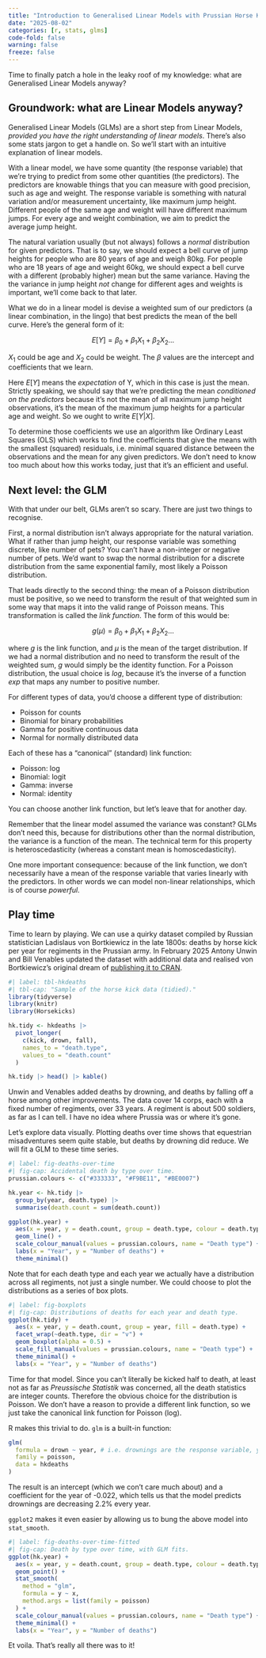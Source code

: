 ```yaml
---
title: "Introduction to Generalised Linear Models with Prussian Horse Kicks"
date: "2025-08-02"
categories: [r, stats, glms]
code-fold: false
warning: false
freeze: false
---
```


Time to finally patch a hole in the leaky roof of my knowledge: what are Generalised Linear Models anyway?

## Groundwork: what are Linear Models anyway?

Generalised Linear Models (GLMs) are a short step from Linear Models, _provided you have the right understanding of linear models_. There's also some stats jargon to get a handle on. So we'll start with an intuitive explanation of linear models.

With a linear model, we have some quantity (the response variable) that we're trying to predict from some other quantities (the predictors). The predictors are knowable things that you can measure with good precision, such as age and weight. The response variable is something with natural variation and/or measurement uncertainty, like maximum jump height. Different people of the same age and weight will have different maximum jumps. For every age and weight combination, we aim to predict the average jump height.

The natural variation usually (but not always) follows a _normal_ distribution for given predictors. That is to say, we should expect a bell curve of jump heights for people who are 80 years of age and weigh 80kg. For people who are 18 years of age and weight 60kg, we should expect a bell curve with a different (probably higher) mean but the same variance. Having the the variance in jump height _not_ change for different ages and weights is important, we'll come back to that later.

What we do in a linear model is devise a weighted sum of our predictors (a linear combination, in the lingo) that best predicts the mean of the bell curve. Here's the general form of it:

$$
E[Y] = \beta_0 + \beta_1 X_1 + \beta_2 X_2 ...
$$

$X_1$ could be age and $X_2$ could be weight. The $\beta$ values are the intercept and coefficients that we learn.

Here $E[Y]$ means the _expectation_ of Y, which in this case is just the mean. Strictly speaking, we should say that we're predicting the mean _conditioned on the predictors_ because it's not the mean of all maximum jump height observations, it's the mean of the maximum jump heights for a particular age and weight. So we ought to write $E[Y | X]$.

To determine those coefficients we use an algorithm like Ordinary Least Squares (OLS) which works to find the coefficients that give the means with the smallest (squared) residuals, i.e. minimal squared distance between the observations and the mean for any given predictors. We don't need to know too much about how this works today, just that it's an efficient and useful.

## Next level: the GLM

With that under our belt, GLMs aren't so scary. There are just two things to recognise.

First, a normal distribution isn't always appropriate for the natural variation. What if rather than jump height, our response variable was something discrete, like number of pets? You can't have a non-integer or negative number of pets. We'd want to swap the normal distribution for a discrete distribution from the same exponential family, most likely a Poisson distribution.

That leads directly to the second thing: the mean of a Poisson distribution must be positive, so we need to transform the result of that weighted sum in some way that maps it into the valid range of Poisson means. This transformation is called the _link function_. The form of this would be:

$$
g(\mu) = \beta_0 + \beta_1 X_1 + \beta_2 X_2 ...
$$

where $g$ is the link function, and $\mu$ is the mean of the target distribution. If we had a normal distribution and no need to transform the result of the weighted sum, $g$ would simply be the identity function. For a Poisson distribution, the usual choice is $log$, because it's the inverse of a function $exp$ that maps any number to positive number.

For different types of data, you'd choose a different type of distribution:

- Poisson for counts
- Binomial for binary probabilities
- Gamma for positive continuous data
- Normal for normally distributed data

Each of these has a "canonical" (standard) link function:

- Poisson: log
- Binomial: logit
- Gamma: inverse
- Normal: identity

You can choose another link function, but let's leave that for another day.

Remember that the linear model assumed the variance was constant? GLMs don't need this, because for distributions other than the normal distribution, the variance is a function of the mean. The technical term for this property is heteroscedasticity (whereas a constant mean is homoscedasticity).

One more important consequence: because of the link function, we don't necessarily have a mean of the response variable that varies linearly with the predictors. In other words we can model non-linear relationships, which is of course _powerful_.

## Play time

Time to learn by playing. We can use a quirky dataset compiled by Russian statistician Ladislaus von Bortkiewicz in the late 1800s: deaths by horse kick per year for regiments in the Prussian army. In February 2025 Antony Unwin and Bill Venables updated the dataset with additional data and realised von Bortkiewicz's original dream of [publishing it to CRAN](https://cloud.r-project.org/web/packages/Horsekicks/vignettes/hkdeaths.html).

```r
#| label: tbl-hkdeaths
#| tbl-cap: "Sample of the horse kick data (tidied)."
library(tidyverse)
library(knitr)
library(Horsekicks)

hk.tidy <- hkdeaths |>
  pivot_longer(
    c(kick, drown, fall),
    names_to = "death.type",
    values_to = "death.count"
  )

hk.tidy |> head() |> kable()
```

Unwin and Venables added deaths by drowning, and deaths by falling off a horse among other improvements. The data cover 14 corps, each with a fixed number of regiments, over 33 years. A regiment is about 500 soldiers, as far as I can tell. I have no idea where Prussia was or where it's gone.

Let's explore data visually. Plotting deaths over time shows that equestrian misadventures seem quite stable, but deaths by drowning did reduce. We will fit a GLM to these time series.

```r
#| label: fig-deaths-over-time
#| fig-cap: Accidental death by type over time.
prussian.colours <- c("#333333", "#F9BE11", "#BE0007")

hk.year <- hk.tidy |>
  group_by(year, death.type) |>
  summarise(death.count = sum(death.count))

ggplot(hk.year) +
  aes(x = year, y = death.count, group = death.type, colour = death.type) +
  geom_line() +
  scale_colour_manual(values = prussian.colours, name = "Death type") +
  labs(x = "Year", y = "Number of deaths") +
  theme_minimal()
```

Note that for each death type and each year we actually have a distribution across all regiments, not just a single number. We could choose to plot the distributions as a series of box plots.

```r
#| label: fig-boxplots
#| fig-cap: Distributions of deaths for each year and death type.
ggplot(hk.tidy) +
  aes(x = year, y = death.count, group = year, fill = death.type) +
  facet_wrap(~death.type, dir = "v") +
  geom_boxplot(alpha = 0.5) +
  scale_fill_manual(values = prussian.colours, name = "Death type") +
  theme_minimal() +
  labs(x = "Year", y = "Number of deaths")
```

Time for that model. Since you can't literally be kicked half to death, at least not as far as _Preussische Statistik_ was concerned, all the death statistics are integer counts. Therefore the obvious choice for the distribution is Poisson. We don't have a reason to provide a different link function, so we just take the canonical link function for Poisson (log).

R makes this trivial to do. `glm` is a built-in function:

```r
glm(
  formula = drown ~ year, # i.e. drownings are the response variable, year is the predictor
  family = poisson,
  data = hkdeaths
)
```

The result is an intercept (which we con't care much about) and a coefficient for the year of -0.022, which tells us that the model predicts drownings are decreasing 2.2% every year.

`ggplot2` makes it even easier by allowing us to bung the above model into `stat_smooth`.

```r
#| label: fig-deaths-over-time-fitted
#| fig-cap: Death by type over time, with GLM fits.
ggplot(hk.year) +
  aes(x = year, y = death.count, group = death.type, colour = death.type) +
  geom_point() +
  stat_smooth(
    method = "glm",
    formula = y ~ x,
    method.args = list(family = poisson)
  ) +
  scale_colour_manual(values = prussian.colours, name = "Death type") +
  theme_minimal() +
  labs(x = "Year", y = "Number of deaths")
```

Et voila. That's really all there  was to it!
